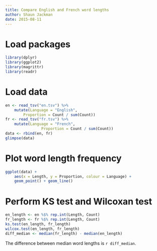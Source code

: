 ```yaml
---
title: Compare English and French word lengths
author: Shaun Jackman
date: 2015-08-11
---
```


# Load packages
```r
library(dplyr)
library(ggplot2)
library(magrittr)
library(readr)
```

# Load data
```r
en <- read_tsv("en.tsv") %>%
	mutate(Language = "English",
		Proportion = Count / sum(Count))
fr <- read_tsv("fr.tsv") %>%
	mutate(Language = "French",
				Proportion = Count / sum(Count))
data <- rbind(en, fr)
glimpse(data)
```

# Plot word length frequency
```r
ggplot(data) +
	aes(x = Length, y = Proportion, colour = Language) +
	geom_point() + geom_line()
```

# Perform KS test and Wilcoxan test
```r
en_length <- en %$% rep.int(Length, Count)
fr_length <- fr %$% rep.int(Length, Count)
ks.test(en_length, fr_length)
wilcox.test(en_length, fr_length)
diff_median <- median(fr_length) - median(en_length)
```

The difference between median word lengths is `r diff_median`.
